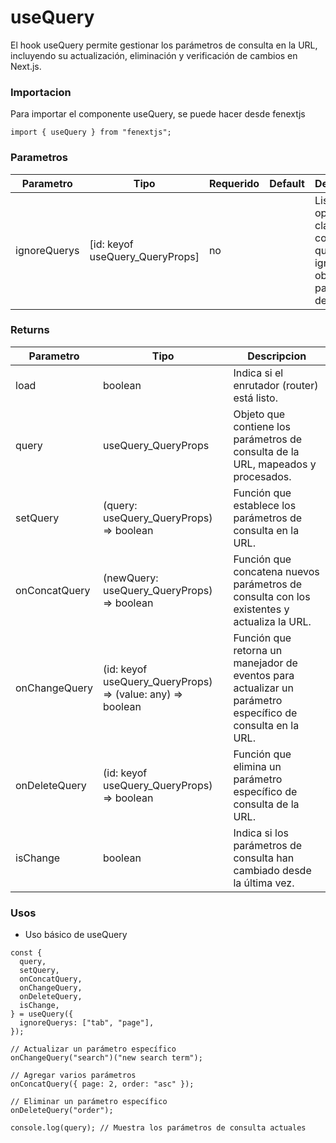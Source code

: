 # useQuery

El hook useQuery permite gestionar los parámetros de consulta en la URL, incluyendo su actualización, eliminación y verificación de cambios en Next.js.

### Importacion

Para importar el componente useQuery, se puede hacer desde fenextjs

```tsx copy
import { useQuery } from "fenextjs";
```

### Parametros

| Parametro    | Tipo                            | Requerido | Default | Descripcion                                                                                   |
| ------------ | ------------------------------- | --------- | ------- | --------------------------------------------------------------------------------------------- |
| ignoreQuerys | [id: keyof useQuery_QueryProps] | no        |         | Lista opcional de claves de consulta que deben ignorarse al obtener los parámetros de la URL. |

### Returns

| Parametro     | Tipo                                                         | Descripcion                                                                                                |
| ------------- | ------------------------------------------------------------ | ---------------------------------------------------------------------------------------------------------- |
| load          | boolean                                                      | Indica si el enrutador (router) está listo.                                                                |
| query         | useQuery_QueryProps                                          | Objeto que contiene los parámetros de consulta de la URL, mapeados y procesados.                           |
| setQuery      | (query: useQuery_QueryProps) =\> boolean                     | Función que establece los parámetros de consulta en la URL.                                                |
| onConcatQuery | (newQuery: useQuery_QueryProps) =\> boolean                  | Función que concatena nuevos parámetros de consulta con los existentes y actualiza la URL.                 |
| onChangeQuery | (id: keyof useQuery_QueryProps) =\> (value: any) =\> boolean | Función que retorna un manejador de eventos para actualizar un parámetro específico de consulta en la URL. |
| onDeleteQuery | (id: keyof useQuery_QueryProps) =\> boolean                  | Función que elimina un parámetro específico de consulta de la URL.                                         |
| isChange      | boolean                                                      | Indica si los parámetros de consulta han cambiado desde la última vez.                                     |

### Usos

- Uso básico de useQuery

```tsx copy
const {
  query,
  setQuery,
  onConcatQuery,
  onChangeQuery,
  onDeleteQuery,
  isChange,
} = useQuery({
  ignoreQuerys: ["tab", "page"],
});

// Actualizar un parámetro específico
onChangeQuery("search")("new search term");

// Agregar varios parámetros
onConcatQuery({ page: 2, order: "asc" });

// Eliminar un parámetro específico
onDeleteQuery("order");

console.log(query); // Muestra los parámetros de consulta actuales
```
